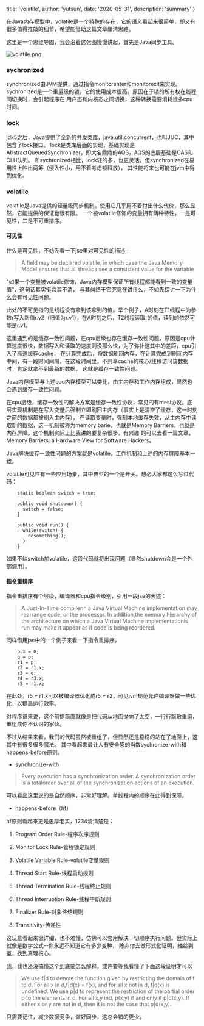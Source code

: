 
  title: 'volatile',
  author: 'yutsun',
  date: '2020-05-31',
  description: 'summary'
}


在Java内存模型中，volatile是一个特殊的存在，它的语义看起来很简单，却又有很多值得推敲的细节，希望能借助这篇文章厘清思路。

这里是一个思维导图，我会沿着这张图慢慢讲起，首先是Java同步工具。

![volatile.png](https://wx1.sbimg.cn/2020/05/31/volatile.png)

### sychronized

synchronized由JVM提供，通过指令monitorenter和monitorexit来实现。
sychronized是一个重量级的锁，它的使用成本很高。原因在于锁的所有权在线程间切换时，会引起程序在
用户态和内核态之间切换，这种转换需要消耗很多cpu时间。

### lock

jdk5之后，Java提供了全新的并发类库，java.util.concurrent，也叫JUC，其中包含了lock接口。
lock是类库层面的实现，基础实现是AbstractQueuedSynchronizer，即大名鼎鼎的AQS，AQS的底层基础是CAS和CLH队列。
和sychronized相比，lock轻的多，也更灵活。但synchronized在易用性上胜出两筹（侵入性小，用不着考虑锁释放），
其性能将来也可能在jvm中得到优化。

###  volatile

volatile是Java提供的轻量级同步机制。使用它几乎用不着付出什么代价，那么显然，它能提供的保证也很有限。
一个被volatile修饰的变量拥有两种特性，一是可见性，二是不可重排序。

#### 可见性

什么是可见性，不妨先看一下jse里对可见性的描述：

> A field may be declared volatile, in which case the Java Memory Model ensures that all threads see a consistent value for the variable

"如果一个变量被volatile修饰，Java内存模型保证所有线程都能看到一致的变量值"，这句话其实挺含混不清，
与其纠结于它究竟在讲什么，不如先探讨一下为什么会有可见性问题。

此处的不可见指的是线程没有拿到该拿到的值。举个例子，A时刻在T1线程中为参数r写入新值r.v2（旧值为r.v1），在A时刻之后，T2线程读取r的值，读到的依然可能是r.v1。

这里遇到的是缓存一致性问题，在cpu层级也存在缓存一致性问题，原因是cpu计算速度很快，数据写入和读取的速度则没那么快，为了弥补这其中的差距，cpu引入了高速缓存cache，
在计算完成后，将数据刷回内存，在计算完成到刷回内存中间，有一段时间间隔，在这段时间里，不共享cache的核心/线程访问该数据时，肯定就拿不到最新的数据。
这就是缓存一致性问题。

Java内存模型与上述cpu内存模型可以类比，由主内存和工作内存组成，显然也会遇到缓存一致性问题。

在cpu层级，缓存一致性的解决方案是缓存一致性协议，常见的有mesi协议。底层实现机制是在写入变量后强制立即刷回主内存（事实上是清空了缓存，这一时刻之前的数据都被刷入主内存），
在读取变量时，强制本地缓存失效，从主内存中读取新的数据，这一机制被称为memory barie，也就是Memory Barriers，也就是内存屏障。这个机制实际上比我讲的要复杂很多，有兴趣
的可以去看一篇文章，Memory Barriers:  a Hardware View for Software Hackers。

Java解决缓存一致性问题的方案就是volatile，工作机制和上述的内存屏障基本一致。

volatile可见性有一些应用场景，其中典型的一个是开关。想必大家都这么写过代码：

        static boolean switch = true;

        public void shutdown() {
          switch = false;
        }

        public void run() {
          while(switch) {
            dosomething();
          }
        }

如果不给switch加volatile，这段代码就将出现问题（显然shutdown会是一个外部调用）。

#### 指令重排序

指令重排序有个层级，编译器和cpu指令级别，引用一段jse的表述：

> A Just-In-Time compilerin a Java Virtual Machine implementation may rearrange code, or the processor. 
> In addition,the memory hierarchy of the architecture on which a Java Virtual 
> Machine implementationis run may make it appear as if code is being reordered.

同样借用jse中的一个例子来看一下指令重排序，

        p.x = 0;
        q = p;
        r1 = p;
        r2 = r1.x;
        r3 = q;
        r4 = r3.x;
        r5 = r1.x;

在此处，r5 = r1.x可以被编译器优化成r5 = r2，可见jvm规范允许编译器做一些优化，以提高运行效率。

对程序员来说，这个前提简直就像是把代码从地面抛向了太空，一行行飘散重组，重组成你不认识的家伙。

不过从结果来看，我们的代码虽然被重组了，但显然还是稳稳的站在了地面上，这其中有很多很多魔法。
其中看起来最让人有安全感的当数sychronize-with和happens-before原则。

* synchronize-with

> Every  execution  has  a  synchronization  order.  A  synchronization  order  is  a  totalorder  over  all  of  the  synchronization  actions  of  an  execution. 

可以看出这里说的是自然顺序，非常好理解。单线程内的顺序在此得到保障。

* happens-before（hf）

hf原则看起来更是忠厚老实，1234清清楚楚：

1. Program Order Rule-程序次序规则

2. Monitor Lock Rule-管程锁定规则

3. Volatile Variable Rule-volatile变量规则

4. Thread Start Rule-线程启动规则

5. Thread Termination Rule-线程终止规则

6. Thread Interruption Rule-线程中断规则

7. Finalizer Rule-对象终结规则

8. Transitivity-传递性

这玩意看起来很详细，也不难懂，仿佛可以套用解决一切顺序执行问题。但实际上就像是数学公式--你永远不知道它有多少变种，
除非你去做形式化证明，抽丝剥茧，找到真理核心。

我，我也还没搞懂这个到底要怎么解释，或许要等我看懂了下面这段证明才可以

> We use f|d to denote the function given by restricting the domain of f to d. 
> For all x in d,f|d(x) = f(x), and for all x not in d, f|d(x) is undefined.
> We use p|d to represent the restriction of the partial order p to the elements in d. 
> For all x,y ind, p(x,y) if and only if p|d(x,y). If either x or y are not in d, then it is not the case that p|d(x,y).

只需要记住，减少数据竞争，做好同步，这总会错的更少。
